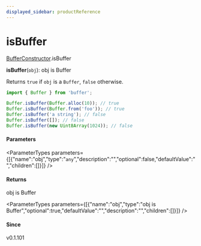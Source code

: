 ```yaml
---
displayed_sidebar: productReference
---
```



# isBuffer

[BufferConstructor](../../interfaces/BufferConstructor.mdx).isBuffer

**isBuffer**(`obj`): obj is Buffer

Returns `true` if `obj` is a `Buffer`, `false` otherwise.

```js
import { Buffer } from 'buffer';

Buffer.isBuffer(Buffer.alloc(10)); // true
Buffer.isBuffer(Buffer.from('foo')); // true
Buffer.isBuffer('a string'); // false
Buffer.isBuffer([]); // false
Buffer.isBuffer(new Uint8Array(1024)); // false
```

#### Parameters

<ParameterTypes parameters={[{"name":"obj","type":"`any`","description":"","optional":false,"defaultValue":"","children":[]}]} />

#### Returns

obj is Buffer

<ParameterTypes parameters={[{"name":"obj","type":"obj is Buffer","optional":true,"defaultValue":"","description":"","children":[]}]} />

#### Since

v0.1.101
